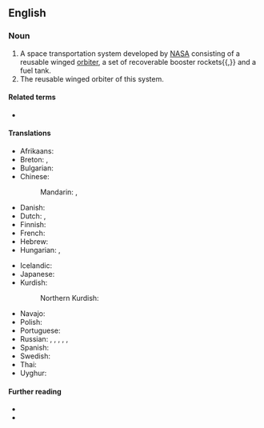 {{also|space shuttle}}
==English==

===Noun===
{{en-noun|head=[[space|Space]] [[shuttle|Shuttle]]}}

# A space transportation system developed by [[NASA]] consisting of a reusable winged [[orbiter]], a set of recoverable booster rockets{{,}} and a fuel tank.
# The reusable winged orbiter of this system.

====Related terms====
* {{l|en|Buran}}

====Translations====
{{trans-top|a space transportation system}}
* Afrikaans: {{t|af|ruimtependeltuig}}
* Breton: {{t|br|egorvulzun|f}}, {{t|br|egorvulzunoù|p}}
* Bulgarian: {{t+|bg|совалка|f|sc=Cyrl}}
* Chinese:
*: Mandarin: {{t+|cmn|航天飛機|sc=Hani}}, {{t+|cmn|航天飞机|tr=hángtiān fēijī|sc=Hani}}
* Danish: {{t|da|rumfærge}}
* Dutch: {{t+|nl|ruimteveer|n}}, {{t|nl|space shuttle|m}}
* Finnish: {{t+|fi|avaruussukkula}}
* French: {{t+|fr|navette spatiale|f}}
* Hebrew: {{t+|he|מעבורת חלל|tr=ma‘boret khalal|sc=Hebr}}
* Hungarian: {{t|hu|űrsikló}}, {{t+|hu|űrrepülőgép}}
{{trans-mid}}
* Icelandic: {{t+|is|geimflaug|f}}
* Japanese: {{t|ja|スペースシャトル|tr=supēsushatoru|sc=Jpan}}
* Kurdish:
*: Northern Kurdish: {{t+|kmr|mekok}}
* Navajo: {{t|nv|yágháhoníkáángóó ałánátʼahí}}
* Polish: {{t+|pl|prom kosmiczny|m}}
* Portuguese: {{t+|pt|ônibus espacial|m}}
* Russian: {{t|ru|многора́зовый тра́нспортный косми́ческий кора́бль|m}}, {{t|ru|МТКК|m}}, {{t|ru|косми́ческий челно́к|m}}, {{t|ru|спейс-ша́ттл|m|tr=spɛjs-šáttl}}, {{t+|ru|шаттл|m}}, {{t+|ru|челно́к|m}}
* Spanish: {{t|es|transbordador espacial|m}}
* Swedish: {{t|sv|rymdfärja|c}}
* Thai: {{t|th|กระสวยอวกาศ|tr=gràsŭay àwágàat}}
* Uyghur: {{t|ug|ئالەم ئايرۇپىلانى|sc=ug-Arab}}
{{trans-bottom}}

====Further reading====
* {{pedialite|Space Shuttle}}
* {{pedialite|Space Shuttle program}}